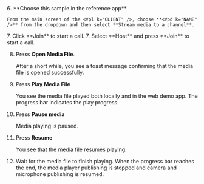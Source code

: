 
<PlatformWrapper platform="android">

<TestHeader />
6. **Choose this sample in the reference app**

    From the main screen of the <Vpl k="CLIENT" />, choose **<Vpd k="NAME" />** from the dropdown and then select **Stream media to a channel**.
        
<ProductWrapper notAllowed="interactive-live-streaming">
7.  Click **Join** to start a call.
</ProductWrapper>

<ProductWrapper product="interactive-live-streaming, broadcast-streaming">
7.  Select **Host** and press **Join** to start a call.
</ProductWrapper>

8.  Press **Open Media File**.

    After a short while, you see a toast message confirming that the media file is opened successfully.

1.  Press **Play Media File**

    You see the media file played both locally and in the web demo app. The progress bar indicates the play progress.

1.  Press **Pause media**

    Media playing is paused.

1.  Press **Resume**

    You see that the media file resumes playing.

1.  Wait for the media file to finish playing. When the progress bar reaches the end, the media player publishing is stopped and camera and microphone publishing is resumed.
</PlatformWrapper>
